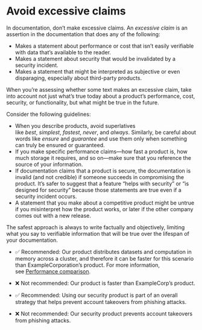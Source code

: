 # Avoid excessive claims

In documentation, don't make excessive claims. An *excessive claim* is an assertion in the documentation that does any of the following:

- Makes a statement about performance or cost that isn't easily verifiable with data that's available to the reader.
- Makes a statement about security that would be invalidated by a security incident.
- Makes a statement that might be interpreted as subjective or even disparaging, especially about third-party products.

When you're assessing whether some text makes an excessive claim, take into account not just what's true today about a product's performance, cost, security, or functionality, but what might be true in the future.

Consider the following guidelines:

- When you describe products, avoid superlatives like *best*, *simplest*, *fastest*, *never*, and *always*. Similarly, be careful about words like *ensure* and *guarantee* and use them only when something can truly be ensured or guaranteed.
- If you make specific performance claims---how fast a product is, how much storage it requires, and so on---make sure that you reference the source of your information.
- If documentation claims that a product is secure, the documentation is invalid (and not credible) if someone succeeds in compromising the product. It's safer to suggest that a feature "helps with security" or "is designed for security" because those statements are true even if a security incident occurs.
- A statement that you make about a competitive product might be untrue if you misinterpret how the product works, or later if the other company comes out with a new release.

The safest approach is always to write factually and objectively, limiting what you say to verifiable information that will be true over the lifespan of your documentation.

- ✅ Recommended: Our product distributes datasets and computation in memory across a cluster, and therefore it can be faster for this scenario than ExampleCorporation's product. For more information, see [Performance comparison](https://www.google.com/).

- ❌ Not recommended: Our product is faster than ExampleCorp's product.

- ✅ Recommended: Using our security product is part of an overall strategy that helps prevent account takeovers from phishing attacks.

- ❌ Not recommended: Our security product prevents account takeovers from phishing attacks.